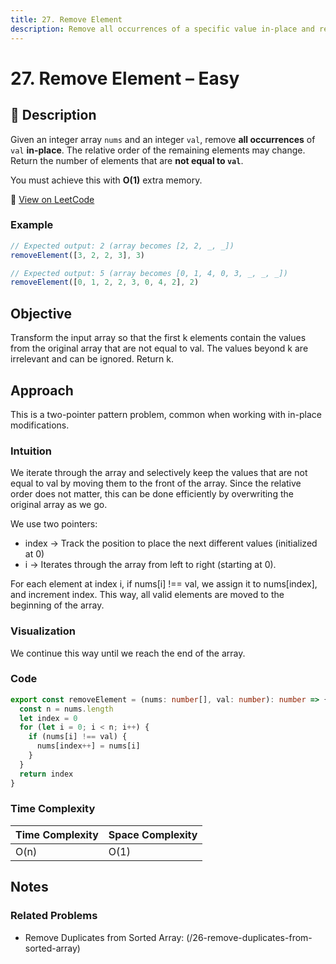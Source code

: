 ```yaml
---
title: 27. Remove Element
description: Remove all occurrences of a specific value in-place and return the count of the remaining elements.
---
```


# 27. Remove Element – Easy

## 🧾 Description

Given an integer array `nums` and an integer `val`, remove **all occurrences** of `val` **in-place**. The relative order of the remaining elements may change. Return the number of elements that are **not equal to `val`**.

You must achieve this with **O(1)** extra memory.

🔗 [View on LeetCode](https://leetcode.com/problems/remove-element/)

### Example

```ts
// Expected output: 2 (array becomes [2, 2, _, _])
removeElement([3, 2, 2, 3], 3)

// Expected output: 5 (array becomes [0, 1, 4, 0, 3, _, _, _])
removeElement([0, 1, 2, 2, 3, 0, 4, 2], 2)
```

## Objective

Transform the input array so that the first k elements contain the values from the original array that are not equal to val. The values beyond k are irrelevant and can be ignored. Return k.

## Approach

This is a two-pointer pattern problem, common when working with in-place modifications.

### Intuition

We iterate through the array and selectively keep the values that are not equal to val by moving them to the front of the array. Since the relative order does not matter, this can be done efficiently by overwriting the original array as we go.

We use two pointers:

- index → Track the position to place the next different values (initialized at 0)
- i → Iterates through the array from left to right (starting at 0).

For each element at index i, if nums[i] !== val, we assign it to nums[index], and increment index. This way, all valid elements are moved to the beginning of the array.

### Visualization

We continue this way until we reach the end of the array.

### Code

```ts
export const removeElement = (nums: number[], val: number): number => {
  const n = nums.length
  let index = 0
  for (let i = 0; i < n; i++) {
    if (nums[i] !== val) {
      nums[index++] = nums[i]
    }
  }
  return index
}
```

### Time Complexity

| Time Complexity | Space Complexity |
| --------------- | ---------------- |
| O(n)            | O(1)             |

## Notes

### Related Problems

- Remove Duplicates from Sorted Array: (/26-remove-duplicates-from-sorted-array)
